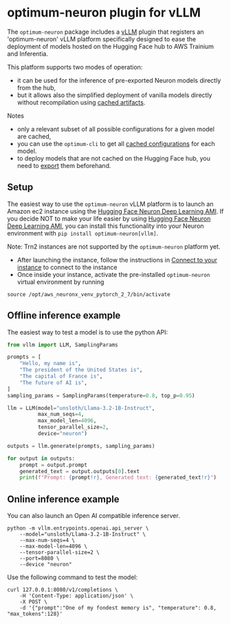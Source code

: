 # optimum-neuron plugin for vLLM

The `optimum-neuron` package includes a [vLLM](https://docs.vllm.ai/en/latest/) plugin
that registers an 'optimum-neuron' vLLM platform specifically designed to ease the deployment
 of models hosted on the Hugging Face hub to AWS Trainium and Inferentia.

This platform supports two modes of operation:
- it can be used for the inference of pre-exported Neuron models directly from the hub,
- but it allows also the simplified deployment of vanilla models directly without recompilation using [cached artifacts](#hugging-face-neuron-cache).

Notes
- only a relevant subset of all possible configurations for a given model are cached,
- you can use the `optimum-cli` to get all [cached configurations](https://huggingface.co/docs/optimum-neuron/guides/cache_system#neuron-model-cache-lookup-inferentia-only) for each model.
- to deploy models that are not cached on the Hugging Face hub, you need to [export](https://huggingface.co/docs/optimum-neuron/main/en/guides/export_model)
 them beforehand.

## Setup

The easiest way to use the `optimum-neuron` vLLM platform is to launch an Amazon ec2 instance using
 the [Hugging Face Neuron Deep Learning AMI](https://aws.amazon.com/marketplace/pp/prodview-gr3e6yiscria2).  If you decide NOT to make your life easier by using [Hugging Face Neuron Deep Learning AMI](https://aws.amazon.com/marketplace/pp/prodview-gr3e6yiscria2), you can install this functionality into your Neuron environment with ```pip install optimum-neuron[vllm]```.

Note: Trn2 instances are not supported by the `optimum-neuron` platform yet.

- After launching the instance, follow the instructions in [Connect to your instance](https://docs.aws.amazon.com/AWSEC2/latest/UserGuide/AccessingInstancesLinux.html) to connect to the instance
- Once inside your instance, activate the pre-installed `optimum-neuron` virtual environment by running

```console
source /opt/aws_neuronx_venv_pytorch_2_7/bin/activate
```

## Offline inference example

The easiest way to test a model is to use the python API:

```python
from vllm import LLM, SamplingParams

prompts = [
    "Hello, my name is",
    "The president of the United States is",
    "The capital of France is",
    "The future of AI is",
]
sampling_params = SamplingParams(temperature=0.8, top_p=0.95)

llm = LLM(model="unsloth/Llama-3.2-1B-Instruct",
          max_num_seqs=4,
          max_model_len=4096,
          tensor_parallel_size=2,
          device="neuron")

outputs = llm.generate(prompts, sampling_params)

for output in outputs:
    prompt = output.prompt
    generated_text = output.outputs[0].text
    print(f"Prompt: {prompt!r}, Generated text: {generated_text!r}")
```

## Online inference example

You can also launch an Open AI compatible inference server.

```console
python -m vllm.entrypoints.openai.api_server \
    --model="unsloth/Llama-3.2-1B-Instruct" \
    --max-num-seqs=4 \
    --max-model-len=4096 \
    --tensor-parallel-size=2 \
    --port=8080 \
    --device "neuron"
```

Use the following command to test the model:

```console
curl 127.0.0.1:8080/v1/completions \
    -H 'Content-Type: application/json' \
    -X POST \
    -d '{"prompt":"One of my fondest memory is", "temperature": 0.8, "max_tokens":128}'
```
